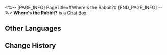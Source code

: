 <%-- [PAGE_INFO]
PageTitle=#Where's the Rabbit?#
[END_PAGE_INFO] --%>
{{Item Infobox
|id          = 220001
|image       = Item Where's the Rabbit.png
|type        = Chat Box
|invCategory = 
|rarity      = 4
|effect      = 
|description = Chat Box for Message and Chat. Once obtained, they can be used in the Message or Chat functions
|source1     = [[Obtained from the Underground Treasure Hunt Event]]
}}
{{Description|''"Perkins, be a good robot and open up the chest!"<br />"I won't... I won't... not until Clara is back..."''}}
'''Where's the Rabbit?''' is a [[Chat Box]].

==Other Languages==
{{Other Languages
|en   = Where's the Rabbit?
|zhs  = 兔子在哪里？
|zht  = 兔子在哪裡？
|ja   = ウサギさんはどこ？
|ko   = 토끼는 어디에?
|es   = ¿Dónde está el conejo?
|fr   = Laaaaapin...
|ru   = Куда подевался кролик?
|th   = กระต่ายน้อยอยู่ที่ไหน?
|vi   = Thỏ Ở Đâu?
|de   = Wo ist der Hase?
|id   = Di Mana Kelincinya?
|pt   = Onde Está o Coelho?
}}

==Change History==
{{Change History|1.2}}